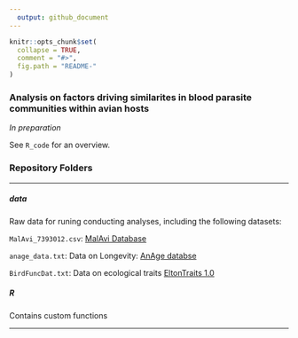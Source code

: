 ```yaml
---
  output: github_document
---
```

  
```r
knitr::opts_chunk$set(
  collapse = TRUE,
  comment = "#>",
  fig.path = "README-"
)
```

### Analysis on factors driving similarites in blood parasite communities within avian hosts

*In preparation*

See `R_code` for an overview.

### Repository Folders
___
##### data

Raw data for runing conducting analyses, including the following datasets:

`MalAvi_7393012.csv`: [MalAvi Database](http://mbio-serv2.mbioekol.lu.se/bcgi/malaviReport.cgi?report4=Hosts+And+Sites+Table) 

`anage_data.txt`: Data on Longevity: [AnAge databse](https://genomics.senescence.info/species/)

`BirdFuncDat.txt`: Data on ecological traits [EltonTraits 1.0](http://dx.doi.org/10.1890/13-1917.1)
 
##### R

Contains custom functions

___

